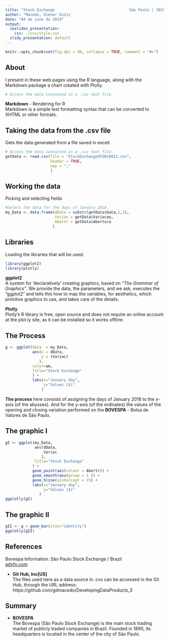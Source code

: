 ---
title: "Stock Exchange                                 São Paulo | 2019 June"
author: "Macedo, Glener Diniz                                                                                                                                                                                                  Counselors:                                                                                                                                      - Brian Caffo ; PhD;                                                                                                                         - Jeff Leek, PhD                                                                                                                         - Roger D. Peng, PhD."
date: "04 de june de 2019"
output:
  ioslides_presentation:
    css: ./css/style.css
  slidy_presentation: default
---

```{r setup, include=FALSE}
knitr::opts_chunk$set(fig.dpi = 96, collapse = TRUE, comment = "#>")
```
## About
I present in these web pages using the R language, along with the Markdown package a chart created with Plotly.
```{r echo=FALSE, about}
# Access the data contained in a .csv text file.
```
<b>Markdown</b> - Rendering for R</br>
Markdown is a simple text formatting syntax that can be converted to XHTML or other formats.

## Taking the data from the .csv file
Gets the data generated from a file saved in excell.
```{r echo=TRUE, geodata}
# Access the data contained in a .csv text file.
getData <- read.csv(file = "StockExchangeSP2018012.csv",
                    header = TRUE, 
                    sep = ";"
                    )
```

## Working the data
Picking and selecting fields
```{r my_Data}
#Select the data for the days of January 2018.
my_Data <- data.frame(dData = substr(getData$Data,1,2),
                      Variac = getData$Variacao,
                      Abertr = getData$Abertura
                     )
```
## Libraries
Loading the libraries that will be used.
```{r GetBiblioteca, echo=TRUE, fig.align='center', fig.cap='Bovespa Operations', cache=FALSE, results=FALSE, warning=FALSE, message=FALSE}
library(ggplot2)
library(plotly)
```
<b>ggplot2</b></br>
A system for 'declaratively' creating graphics, based on <I>"The Grammar of Graphics"</I>. We provide the data, the parameters, and we ask, executes the "ggplot2" and tells this how to map the variables, for aesthetics, which primitive graphics to use, and takes care of the details.

<b>Plotly</b></br>
Plotly's R library is free, open source and does not require an online account at the plot.ly site, as it can be installed so it works offline.


## The Process

```{r TheProcess, echo=TRUE, fig.align='center', fig.cap='De de 2018', cache=FALSE, results=FALSE, warning=FALSE, message=FALSE}
g <- ggplot(data  = my_Data, 
            aes(x = dData,
                y = (Variac)
               ),
            color=am, 
            Title="Stock Exchange"
            ) +
            labs(x="January day", 
                 y="Values ($)"
                )
```
<b>The process</b> here consists of assigning the days of January 2018 to the x-axis (of the abysses). And for the y-axis (of the ordinates) the values of the opening and closing variation performed on the <b>BOVESPA</b> - Bolsa de Valores de São Paulo.

## The graphic I
```{r echo=FALSE}
gI <- ggplot(my_Data, 
             aes(dData, 
                 Variac
                ),
             Title="Stock Exchange"
            ) +
            geom_point(aes(colour = Abertr)) +
            geom_smooth(aes(group = 1 )) +
            geom_hline(yintercept = 25) +
            labs(x="January day", 
                 y="Values ($)"
               )
ggplotly(gI)
```

## The graphic II
```{r echo=FALSE}
gII <- g + geom_bar(stat="identity")
ggplotly(gII)
```

## References

Bovespa Information: São Paulo Stock Exchange / Brazil</br>
[advfn.com](https://br.advfn.com/bolsa-de-valores/bovespa/info)</br>

- **Git Hub, Inc[US]**</BR>
The files used here as a data source in .cvs can be accessed in the Git Hub, through the URL address:</BR>
https://github.com/gdmacedo/DevelopingDataProducts_3


## Summary

- **BOVESPA**</BR>
The Bovespa (São Paulo Stock Exchange) is the main stock trading market of publicly traded companies in Brazil. Founded in 1890, its headquarters is located in the center of the city of São Paulo.
